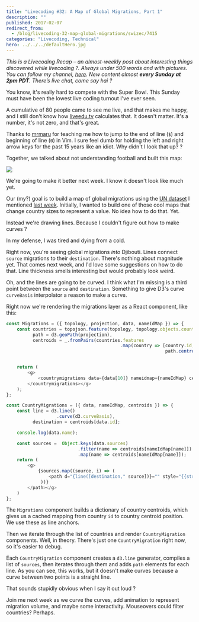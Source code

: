 ```yaml
---
title: "Livecoding #32: A Map of Global Migrations, Part 1"
description: ""
published: 2017-02-07
redirect_from:
  - /blog/livecoding-32-map-global-migrations/swizec/7415
categories: "Livecoding, Technical"
hero: ../../../defaultHero.jpg
---
```


_This is a Livecoding Recap – an almost-weekly post about interesting things discovered while livecoding ?. Always under 500 words and with pictures. You can follow my channel, [here](https://liveedu.tv/swizec). New content almost **every Sunday at 2pm PDT**. There’s live chat, come say hai ?_

You know, it's really hard to compete with the Super Bowl. This Sunday must have been the lowest live coding turnout I've ever seen.

A cumulative of 80 people came to see me live, and that makes me happy, and I still don't know how [liveedu.tv](https://www.liveedu.tv/swizec/) calculates that. It doesn't matter. It's a number, it's not zero, and that's great.

Thanks to [mrmaru](https://www.liveedu.tv/mrmaru/) for teaching me how to jump to the end of line (`$`) and beginning of line (`0`) in Vim. I sure feel dumb for holding the left and right arrow keys for the past 15 years like an idiot. Why didn't I look that up? ?

Together, we talked about not understanding football and built this map:

![](https://swizec.com/wp-content/uploads/2017/02/map-screenshot.png)

We're going to make it better next week. I know it doesn't look like much yet.

Our (my?) goal is to build a map of global migrations using the [UN dataset](https://github.com/curran/data/blob/gh-pages/un/migration/README.md) I mentioned [last week](https://swizec.com/blog/livecoding-31-datasets-hard/swizec/7403). Initially, I wanted to build one of those cool maps that change country sizes to represent a value. No idea how to do that. Yet.

Instead we're drawing lines. Because I couldn't figure out how to make curves ?

In my defense, I was tired and dying from a cold.

Right now, you're seeing global migrations _into_ Djibouti. Lines connect `source` migrations to their `destination`. There's nothing about magnitude yet. That comes next week, and I'd love some suggestions on how to do that. Line thickness smells interesting but would probably look weird.

Oh, and the lines are going to be curved. I think what I'm missing is a third point between the `source` and `destination`. Something to give D3's curve `curveBasis` interpolator a reason to make a curve.

Right now we're rendering the migrations layer as a React component, like this:

```javascript
const Migrations = ({ topology, projection, data, nameIdMap }) => {
    const countries = topojson.feature(topology, topology.objects.countries),
          path = d3.geoPath(projection),
          centroids = _.fromPairs(countries.features
                                           .map(country => [country.id,
                                                            path.centroid(country)]));


    return (
        <g>
            <countrymigrations data={data[10]} nameidmap={nameIdMap} centroids={centroids}>
        </countrymigrations></g>
    );
};

const CountryMigrations = ({ data, nameIdMap, centroids }) => {
    const line = d3.line()
                   .curve(d3.curveBasis),
          destination = centroids[data.id];

    console.log(data.name);

    const sources =  Object.keys(data.sources)
                           .filter(name => centroids[nameIdMap[name]])
                           .map(name => centroids[nameIdMap[name]]);
    return (
        <g>
            {sources.map((source, i) => (
                <path d="{line([destination," source])}="" style="{{stroke:" 'black',="" strokewidth:="" '1px'}}="" key={`${data.id}-${i}`}>
             ))}
        </path></g>
    )
};
```

The `Migrations` component builds a dictionary of country centroids, which gives us a cached mapping from country `id` to country centroid position. We use these as line anchors.

Then we iterate through the list of countries and render `CountryMigration` components. Well, in theory. There's just one `CountryMigration` right now, so it's easier to debug.

Each `CountryMigration` component creates a `d3.line` generator, compiles a list of `sources`, then iterates through them and adds `path` elements for each line. As you can see, this works, but it doesn't make curves because a curve between two points is a straight line.

That sounds stupidly obvious when I say it out loud ?

Join me next week as we curve the curves, add animation to represent migration volume, and maybe some interactivity. Mouseovers could filter countries? Perhaps.
